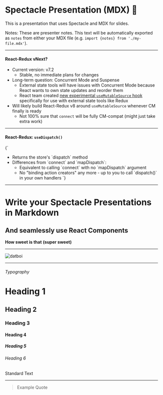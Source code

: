 <!-- prettier-ignore-start -->
<!-- prettier-ignore-end -->

# Spectacle Presentation (MDX) 👋

This is a presentation that uses Spectacle and MDX for slides.

Notes: These are presenter notes. This text will be automatically exported as `notes` from either your MDX file (e.g. `import {notes} from './my-file.mdx'`).



---

#### React-Redux vNext?

- Current version: v7.2
  - Stable, no immediate plans for changes
- Long-term question: Concurrent Mode and Suspense
  - External state tools will have issues with Concurrent Mode because React wants to own state updates and reorder them
  - React team created [new experimental `useMutableSource` hook](https://github.com/reactjs/rfcs/pull/147) specifically for use with external state tools like Redux
- Will likely build React-Redux v8 around `useMutableSource` whenever CM finally is ready
  - Not 100% sure that `connect` will be fully CM-compat (might just take extra work)

---


#### React-Redux: `useDispatch()`

<LeftCodeRightMarkdown leftSource={useDispatch}>{`
- Returns the store's \`dispatch\` method
- Differences from \`connect\` and \`mapDispatch\`:
  - Equivalent to calling \`connect\` with no \`mapDispatch\` argument
  - No "binding action creators" any more - up to you to call \`dispatch()\` in your own handlers
`}</LeftCodeRightMarkdown>

---

# Write your Spectacle Presentations in Markdown

## And seamlessly use React Components

**How sweet is that**
**(super sweet)**

---

![datboi](https://pbs.twimg.com/media/CkjFUyTXEAEysBY.jpg)

---

###### Typography

# Heading 1

## Heading 2

### Heading 3

#### Heading 4

##### Heading 5

###### Heading 6

Standard Text

---

> Example Quote

